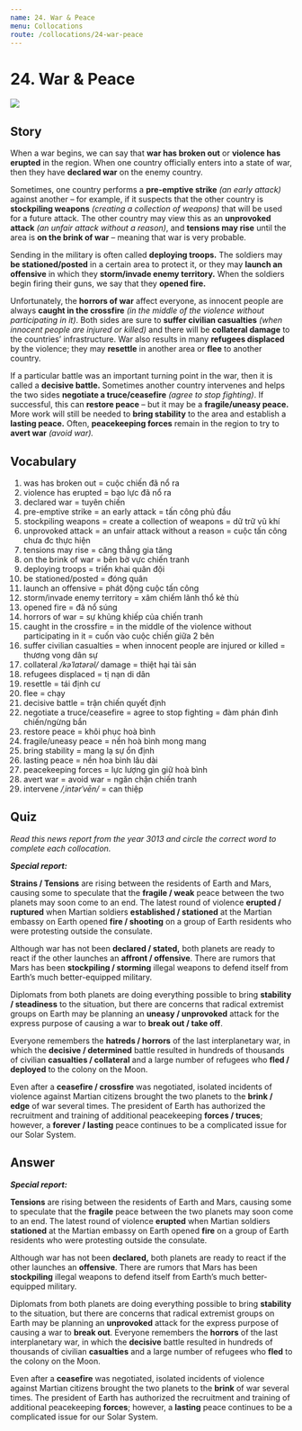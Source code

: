 ```yaml
---
name: 24. War & Peace
menu: Collocations
route: /collocations/24-war-peace
---
```



# 24. War & Peace

<Image src="/public/war-peace.jpg"/>

## Story

When a war begins, we can say that **war has broken out** or **violence has erupted** in the region. When one country officially enters into a state of war, then they have **declared war** on the enemy country.

Sometimes, one country performs a **pre-emptive strike** _(an early attack)_ against another – for example, if it suspects that the other country is **stockpiling weapons** _(creating a collection of weapons)_ that will be used for a future attack. The other country may view this as an **unprovoked attack** _(an unfair attack without a reason)_, and **tensions may rise** until the area is **on the brink of war** – meaning that war is very probable.

Sending in the military is often called **deploying troops.** The soldiers may **be stationed/posted** in a certain area to protect it, or they may **launch an offensive** in which they **storm/invade enemy territory.** When the soldiers begin firing their guns, we say that they **opened fire.**

Unfortunately, the **horrors of war** affect everyone, as innocent people are always **caught in the crossfire** _(in the middle of the violence without participating in it)_. Both sides are sure to **suffer civilian casualties** _(when innocent people are injured or killed)_ and there will be **collateral damage** to the countries’ infrastructure. War also results in many **refugees displaced** by the violence; they may **resettle** in another area or **flee** to another country.

If a particular battle was an important turning point in the war, then it is called a **decisive battle.** Sometimes another country intervenes and helps the two sides **negotiate a truce/ceasefire** _(agree to stop fighting)_. If successful, this can **restore peace** – but it may be a **fragile/uneasy peace.** More work will still be needed to **bring stability** to the area and establish a **lasting peace.** Often, **peacekeeping forces** remain in the region to try to **avert war** _(avoid war)._

## Vocabulary

1. was has broken out = cuộc chiến đã nổ ra
2. violence has erupted = bạo lực đã nổ ra
3. declared war = tuyên chiến
4. pre-emptive strike = an early attack = tấn công phủ đầu
5. stockpiling weapons = create a collection of weapons = dữ trữ vũ khí
6. unprovoked attack = an unfair attack without a reason = cuộc tấn công chưa đc thực hiện
7. tensions may rise = căng thẳng gia tăng
8. on the brink of war = bên bờ vực chiến tranh
9. deploying troops = triển khai quân đội
10. be stationed/posted = đóng quân
11. launch an offensive = phát động cuộc tấn công
12. storm/invade enemy territory = xâm chiếm lãnh thổ kẻ thù
13. opened fire = đã nổ súng
14. horrors of war = sự khủng khiếp của chiến tranh
15. caught in the crossfire = in the middle of the violence without participating in it = cuốn vào cuộc chiến giữa 2 bên
16. suffer civilian casualties = when innocent people are injured or killed = thương vong dân sự
17. collateral _/kəˈlatərəl/_ damage = thiệt hại tài sản
18. refugees displaced = tị nạn di dân
19. resettle = tái định cư
20. flee = chạy
21. decisive battle = trận chiến quyết định
22. negotiate a truce/ceasefire = agree to stop fighting = đàm phán đình chiến/ngừng bắn
23. restore peace = khôi phục hoà bình
24. fragile/uneasy peace = nền hoà bình mong mang
25. bring stability = mang lạ sự ổn định
26. lasting peace = nền hoa bình lâu dài
27. peacekeeping forces = lực lượng gìn giữ hoà bình
28. avert war = avoid war = ngăn chặn chiến tranh
29. intervene _/ˌintərˈvēn/_ = can thiệp

## Quiz

_Read this news report from the year 3013 and circle the correct word to complete each collocation._

**_Special report:_**

**Strains / Tensions** are rising between the residents of Earth and Mars, causing some to speculate that the **fragile / weak** peace between the two planets may soon come to an end. The latest round of violence **erupted / ruptured** when Martian soldiers **established / stationed** at the Martian embassy on Earth opened **fire / shooting** on a group of Earth residents who were protesting outside the consulate.

Although war has not been **declared / stated,** both planets are ready to react if the other launches an **affront / offensive**. There are rumors that Mars has been **stockpiling / storming** illegal weapons to defend itself from Earth’s much better-equipped military.

Diplomats from both planets are doing everything possible to bring **stability / steadiness** to the situation, but there are concerns that radical extremist groups on Earth may be planning an **uneasy / unprovoked** attack for the express purpose of causing a war to **break out / take off**.

Everyone remembers the **hatreds / horrors** of the last interplanetary war, in which the **decisive / determined** battle resulted in hundreds of thousands of civilian **casualties / collateral** and a large number of refugees who **fled / deployed** to the colony on the Moon.

Even after a **ceasefire / crossfire** was negotiated, isolated incidents of violence against Martian citizens brought the two planets to the **brink / edge** of war several times. The president of Earth has authorized the recruitment and training of additional peacekeeping **forces / truces**; however, a **forever / lasting** peace continues to be a complicated issue for our Solar System.

## Answer

**_Special report:_**

**Tensions** are rising between the residents of Earth and Mars, causing some to speculate that the **fragile** peace between the two planets may soon come to an end. The latest round of violence **erupted** when Martian soldiers **stationed** at the Martian embassy on Earth opened **fire** on a group of Earth residents who were protesting outside the consulate.

Although war has not been **declared,** both planets are ready to react if the other launches an **offensive**. There are rumors that Mars has been **stockpiling** illegal weapons to defend itself from Earth’s much better-equipped military.

Diplomats from both planets are doing everything possible to bring **stability** to the situation, but there are concerns that radical extremist groups on Earth may be planning an **unprovoked** attack for the express purpose of causing a war to **break out**.
Everyone remembers the **horrors** of the last interplanetary war, in which the **decisive** battle resulted in hundreds of thousands of civilian **casualties** and a large number of refugees who **fled** to the colony on the Moon.

Even after a **ceasefire** was negotiated, isolated incidents of violence against Martian citizens brought the two planets to the **brink** of war several times. The president of Earth has authorized the recruitment and training of additional peacekeeping **forces**; however, a **lasting** peace continues to be a complicated issue for our Solar System.
